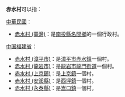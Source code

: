 '''赤水村'''可以指：

;[[中華民國|中華民國]]：
* [[赤水村_(臺灣)|赤水村 (臺灣)]]：是[[南投縣|南投縣]][[名間鄉|名間鄉]]的一個行政村。

;[[中国|中国]][[福建省|福建省]]：
* [[赤水村_(漳平市)|赤水村 (漳平市)]]：是[[漳平市|漳平市]][[赤水鎮_(漳平市)|赤水鎮]]一個村。
* [[赤水村_(龍岩市)|赤水村 (龍岩市)]]：是[[龍岩市|龍岩市]][[龍門街道_(龍岩市)|龍門街道]]一個村。
* [[赤水村_(上京鎮)|赤水村 (上京鎮)]]：是[[上京鎮|上京鎮]]一個村。
* [[赤水村_(安溪縣)|赤水村 (安溪縣)]]：是[[西坪鎮_(安溪縣)|西坪鎮]]一個村。
* [[赤水村_(永泰縣)|赤水村 (永泰縣)]]：是[[嵩口鎮_(永泰縣)|嵩口鎮]]一個村。

{{消歧義|Cat=三字村名消歧义}}